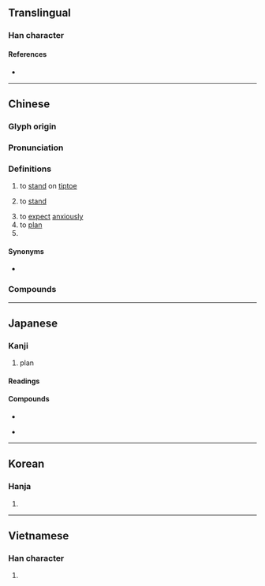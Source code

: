 {{character info/new}}
==Translingual==

===Han character===
{{Han char|rn=9|rad=人|as=04|sn=6|four=80101|canj=OYLM|ids=⿱𠆢止}}

====References====
* {{Han ref|kx=0095.040|dkj=00422|dj=0201.060|hdz=10116.060|uh=4F01|ud=20225|bh=A5F8|bd=42488}}

----

==Chinese==
{{zh-forms}}

===Glyph origin===
{{Han etyl}}

===Pronunciation===
{{zh-pron
|m=企
|ma=y
|c=kei5
|h=pfs=khî
|md=kié
|mn=qz,tw,xm:khì/qz,xm:khí/zz:thì
|w=2qi
|mc=y
|oc=y
|cat=v,n
}}

===Definitions===
{{zh-hanzi}}

# to [[stand]] on [[tiptoe]]
# {{lb|zh|Cantonese|Hakka}} to [[stand]]
# to [[expect]] [[anxiously]]
# to [[plan]]
# {{zh-abbrev|企業|enterprise}}

====Synonyms====
* {{sense|to stand}}
{{zh-dial|站}}

===Compounds===
{{zh-der|企業|企鵝|企圖|屋企|不可企及|企佇|企劃|企及|企慕|企望|企求|企盼|企禱|企羨|企足矯首|企足而待|企踵|希企|延企|延頸企踵|引領企踵|慚鳧企鶴|欣企|翹企|翹首企足|鶴企|國企|私企|外企}}

----

==Japanese==

===Kanji===
{{ja-kanji|grade=c|rs=人04}}

# plan

====Readings====
{{ja-readings
|on=き
|kun=くわだ-てる, くわだて
}}

====Compounds====
{{top4}}
* {{ja-r|企画|きかく}}
{{mid4}}
* {{ja-r|企業|きぎょう}}
{{mid4}}
{{mid4}}
{{bottom}}

----

==Korean==

===Hanja===
{{ko-hanja|hangeul=기}}

# {{defn|lang=ko|sort=人04}}

----

==Vietnamese==

===Han character===
{{vi-hantu|xí|rs=人04}}

# {{defn|lang=vi|sort=人04}}